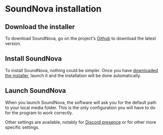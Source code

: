 # SoundNova installation

## Download the installer

To download SoundNova, go on the project's [Github](https://github.com/ItsMeViipeR/soundnova) to download the latest version.

## Install SoundNova

To install SoundNova, nothing could be simpler. Once you have [downloaded the installer](#download-the-installer), launch it and the installation will be done automatically.

## Launch SoundNova

When you launch SoundNova, the software will ask you for the default path to your local media folder. This is the only configuration you will have to do for the program to work correctly.

Other settings are available, notably for [Discord presence](https://discord.com/developers/docs/rich-presence/best-practices) or for other more specific settings.
